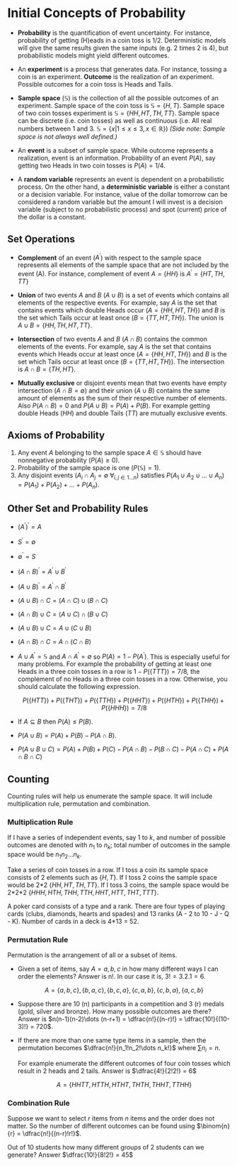 # Initial Concepts of Probability {#intro}

+ **Probability** is the quantification of event uncertainty. For instance, probability of getting (H)eads in a coin toss is $1/2$. Deterministic models will give the same results given the same inputs (e.g. 2 times 2 is 4), but probabilistic models might yield different outcomes.

+ An **experiment** is a process that generates data. For instance, tossing a coin is an experiment. **Outcome** is the realization of an experiment. Possible outcomes for a coin toss is Heads and Tails.

+ **Sample space** ($\mathbb{S}$) is the collection of all the possible outcomes of an experiment. Sample space of the coin toss is $\mathbb{S} = \{H,T\}$. Sample space of two coin tosses experiment is $\mathbb{S} = \{HH,HT,TH,TT\}$. Sample space can be discrete (i.e. coin tosses) as well as continuous (i.e. All real numbers between 1 and 3. $\mathbb{S} = \{x | 1 \le x \le 3, x \in \mathbb{R}\}$) _(Side note: Sample space is not always well defined.)_

+ An **event** is a subset of sample space. While outcome represents a realization, event is an information. Probability of an event $P(A)$, say getting two Heads in two coin tosses is $P(A) = 1/4$.

+ A **random variable** represents an event is dependent on a probabilistic process. On the other hand, a **deterministic variable** is either a constant or a decision variable. For instance, value of the dollar tomorrow can be considered a random variable but the amount I will invest is a decision variable (subject to no probabilistic process) and spot (current) price of the dollar is a constant.

## Set Operations

+ **Complement** of an event ($A^\prime$) with respect to the sample space represents all elements of the sample space that are not included by the event (A). For instance, complement of event $A=\{HH\}$ is $A^\prime=\{HT,TH,TT\}$

+ **Union** of two events $A$ and $B$ ($A \cup B$) is a set of events which contains all elements of the respective events. For example, say $A$ is the set that contains events which double Heads occur ($A = \{HH,HT,TH\}$) and $B$ is the set which Tails occur at least once ($B = \{TT,HT,TH\}$). The union is $A \cup B = \{HH,TH,HT,TT\}$.

+ **Intersection** of two events $A$ and $B$ ($A \cap B$) contains the common elements of the events. For example, say $A$ is the set that contains events which Heads occur at least once ($A = \{HH,HT,TH\}$) and $B$ is the set which Tails occur at least once ($B = \{TT,HT,TH\}$). The intersection is $A \cap B = \{TH,HT\}$.

+ **Mutually exclusive** or disjoint events mean that two events have empty intersection ($A \cap B = \emptyset$) and their union ($A \cup B$) contains the same amount of elements as the sum of their respective number of elements. Also $P(A \cap B) = 0$ and $P(A \cup B) = P(A) + P(B)$. For example getting double Heads ($HH$) and double Tails ($TT$) are mutually exclusive events.

## Axioms of Probability

1. Any event $A$ belonging to the sample space $A \in \mathbb{S}$ should have nonnegative probability ($P(A) \ge 0$).
2. Probability of the sample space is one ($P(\mathbb{S}) = 1$).
3. Any disjoint events ($A_i \cap A_j = \emptyset \ \forall_{i,j \in 1 \dots n}$) satisfies $P(A_1 \cup A_2 \cup \dots \cup A_n) = P(A_1) + P(A_2) + \dots  + P(A_n)$.

## Other Set and Probability Rules

+ $(A^\prime)^\prime = A$
+ $S^\prime = \emptyset$
+ $\emptyset^\prime = S$
+ $(A \cap B)^\prime = A^\prime \cup B^\prime$
+ $(A \cup B)^\prime = A^\prime \cap B^\prime$
+ $(A \cup B) \cap C = (A \cap C) \cup (B \cap C)$
+ $(A \cap B) \cup C = (A \cup C) \cap (B \cup C)$
+ $(A \cup B) \cup C = A \cup (C \cup B)$
+ $(A \cap B) \cap C =  A \cap (C \cap B)$
+ $A \cup A^\prime = \mathbb{S}$ and $A \cap A^\prime = \emptyset$ so $P(A) = 1 - P(A^\prime)$. This is especially useful for many problems. For example the probability of getting at least one Heads in a three coin tosses in a row is $1 - P(\{TTT\}) = 7/8$, the complement of no Heads in a three coin tosses in a row. Otherwise, you should calculate the following expression.

    $$P(\{HTT\}) + P(\{THT\}) + P(\{TTH\}) + P(\{HHT\}) + P(\{HTH\}) + P(\{THH\}) + P(\{HHH\}) = 7/8 $$

+ If $A \subseteq B$\ then $P(A) \le P(B)$.
+ $P(A \cup B) = P(A) + P(B) - P(A \cap B)$.
+ $P(A \cup B \cup C) =  P(A) + P(B) + P(C) - P(A \cap B) - P(B \cap C) - P(A \cap C) + P(A \cap B \cap C)$


## Counting

Counting rules will help us enumerate the sample space. It will include multiplication rule, permutation and combination.

### Multiplication Rule

If I have a series of independent events, say $1$ to $k$, and number of possible outcomes are denoted with $n_1$ to $n_k$; total number of outcomes in the sample space would be $n_1n_2\dots n_k$.

Take a series of coin tosses in a row. If I toss a coin its sample space consists of 2 elements such as $\{H,T\}$. If I toss 2 coins the sample space would be 2\*2 $\{HH,HT,TH,TT\}$. If I toss 3 coins, the sample space would be 2\*2\*2 $\{HHH,HTH,THH,TTH,HHT,HTT,THT,TTT\}$.

A poker card consists of a type and a rank. There are four types of playing cards (clubs, diamonds, hearts and spades) and 13 ranks (A - 2 to 10 - J - Q - K). Number of cards in a deck is 4\*13 = 52.

### Permutation Rule

Permutation is the arrangement of all or a subset of items.

+ Given a set of items, say $A = {a,b,c}$ in how many different ways I can order the elements? Answer is n!. In our case it is, $3! = 3.2.1 = 6$.

    $$A = \{a,b,c\},\{b,a,c\},\{b,c,a\},\{c,a,b\},\{c,b,a\},\{a,c,b\}$$

+ Suppose there are 10 (n) participants in a competition and 3 (r) medals (gold, silver and bronze). How many possible outcomes are there? Answer is $n(n-1)(n-2)\dots (n-r+1) = \dfrac{n!}{(n-r)!} = \dfrac{10!}{(10-3)!} = 720$.

+ If there are more than one same type items in a sample, then the permutation becomes $\dfrac{n!}{n_1!n_2!\dots n_k!}$ where $\sum n_i = n$.

    For example enumerate the different outcomes of four coin tosses which result in 2 heads and 2 tails. Answer is $\dfrac{4!}{2!2!} = 6$

    $$A = \{HHTT,HTTH,HTHT,THTH,THHT,TTHH\}$$

### Combination Rule

Suppose we want to select $r$ items from $n$ items and the order does not matter. So the number of different outcomes can be found using $\binom{n}{r} = \dfrac{n!}{(n-r)!r!}$.

Out of 10 students how many different groups of 2 students can we generate? Answer $\dfrac{10!}{8!2!} = 45$


<!--
You can write citations, too. For example, we are using the **bookdown** package [@R-bookdown] in this sample book, which was built on top of R Markdown and **knitr** [@xie2015]. -->
